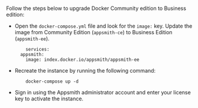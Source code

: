 # 

<HideElements/>

Follow the steps below to upgrade Docker Community edition to Business edition:

<ul class="circle"> 

<li> Open the <code>docker-compose.yml</code> file and look for the <code>image:</code> key. Update the image from Community Edition (<code>appsmith-ce</code>) to Business Edition (<code>appsmith-ee</code>).

        services:
      appsmith:
        image: index.docker.io/appsmith/appsmith-ee
  </li>
<li> Recreate the instance by running the following command:

        docker-compose up -d
</li>
<li>Sign in using the Appsmith administrator account and enter your license key to activate the instance. </li>

</ul>
